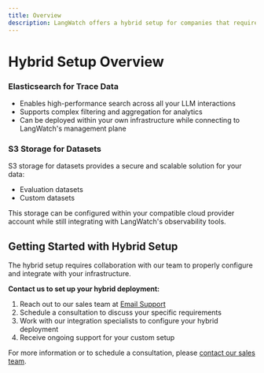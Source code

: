 ```yaml
---
title: Overview
description: LangWatch offers a hybrid setup for companies that require strict data control and compliance.
---
```


# Hybrid Setup Overview

### Elasticsearch for Trace Data

- Enables high-performance search across all your LLM interactions
- Supports complex filtering and aggregation for analytics
- Can be deployed within your own infrastructure while connecting to LangWatch's management plane

### S3 Storage for Datasets

S3 storage for datasets provides a secure and scalable solution for your data:

- Evaluation datasets
- Custom datasets

This storage can be configured within your compatible cloud provider account while still integrating with LangWatch's observability tools.

## Getting Started with Hybrid Setup

The hybrid setup requires collaboration with our team to properly configure and integrate with your infrastructure. 

**Contact us to set up your hybrid deployment:**

1. Reach out to our sales team at [Email Support](mailto:support@langwatch.ai)
2. Schedule a consultation to discuss your specific requirements
3. Work with our integration specialists to configure your hybrid deployment
4. Receive ongoing support for your custom setup

For more information or to schedule a consultation, please [contact our sales team](https://meetings-eu1.hubspot.com/manouk-draisma).






